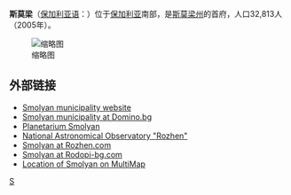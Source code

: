 '''斯莫梁'''（[[保加利亚语|保加利亚语]]：'''{{lang|bg|Смолян}}'''）位于[[保加利亚|保加利亚]]南部，是[[斯莫梁州|斯莫梁州]]的首府，人口32,813人（2005年）。

[[File:Smolian.jpg|缩略图]]

== 外部链接 ==
* [http://www.smolyan.com/index_en.aspx Smolyan municipality website] {{Wayback|url=http://www.smolyan.com/index_en.aspx |date=20080317031714 }}
* [https://web.archive.org/web/20111116213131/http://bulgaria.domino.bg/smolyan/eng/ Smolyan municipality at Domino.bg]
* [http://planetarium-sm.org/ Planetarium Smolyan] {{Wayback|url=http://planetarium-sm.org/ |date=20061011223945 }}
* [https://web.archive.org/web/20090708113747/http://www.astro.bas.bg/rozhen.html National Astronomical Observatory "Rozhen"]
* [https://web.archive.org/web/20080317103208/http://www.rozhen.com/bg/places/smolian.php Smolyan at Rozhen.com]
* [http://www.rodopi-bg.com/bulgarian/7.shtml Smolyan at Rodopi-bg.com] {{Wayback|url=http://www.rodopi-bg.com/bulgarian/7.shtml |date=20080314183813 }}
* [http://www.multimap.com/map/browse.cgi?scale=2000000&lat=41.585&lon=24.692&icon=x Location of Smolyan on MultiMap]{{Dead link}}

{{coord|display=title}}
{{保加利亞城市}}
{{Authority control}}
[[Category:斯莫梁州城市|S]]
{{bulgaria-geo-stub}}